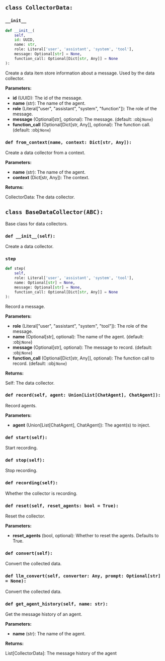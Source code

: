 <a id="camel.data_collector.base"></a>

<a id="camel.data_collector.base.CollectorData"></a>

## `class CollectorData:`

<a id="camel.data_collector.base.CollectorData.__init__"></a>

### `__init__`

```python
def __init__(
    self,
    id: UUID,
    name: str,
    role: Literal['user', 'assistant', 'system', 'tool'],
    message: Optional[str] = None,
    function_call: Optional[Dict[str, Any]] = None
):
```

Create a data item store information about a message.
Used by the data collector.

**Parameters:**

- **id** (UUID): The id of the message.
- **name** (str): The name of the agent.
- **role** (Literal["user", "assistant", "system", "function"]): The role of the message.
- **message** (Optional[str], optional): The message. (default: :obj:`None`)
- **function_call** (Optional[Dict[str, Any]], optional): The function call. (default: :obj:`None`)

<a id="camel.data_collector.base.CollectorData.from_context"></a>

### `def from_context(name, context: Dict[str, Any]):`

Create a data collector from a context.

**Parameters:**

- **name** (str): The name of the agent.
- **context** (Dict[str, Any]): The context.

**Returns:**

  CollectorData: The data collector.

<a id="camel.data_collector.base.BaseDataCollector"></a>

## `class BaseDataCollector(ABC):`

Base class for data collectors.

<a id="camel.data_collector.base.BaseDataCollector.__init__"></a>

### `def __init__(self):`

Create a data collector.

<a id="camel.data_collector.base.BaseDataCollector.step"></a>

### `step`

```python
def step(
    self,
    role: Literal['user', 'assistant', 'system', 'tool'],
    name: Optional[str] = None,
    message: Optional[str] = None,
    function_call: Optional[Dict[str, Any]] = None
):
```

Record a message.

**Parameters:**

- **role** (Literal["user", "assistant", "system", "tool"]): The role of the message.
- **name** (Optional[str], optional): The name of the agent. (default: :obj:`None`)
- **message** (Optional[str], optional): The message to record. (default: :obj:`None`)
- **function_call** (Optional[Dict[str, Any]], optional): The function call to record. (default: :obj:`None`)

**Returns:**

  Self: The data collector.

<a id="camel.data_collector.base.BaseDataCollector.record"></a>

### `def record(self, agent: Union[List[ChatAgent], ChatAgent]):`

Record agents.

**Parameters:**

- **agent** (Union[List[ChatAgent], ChatAgent]): The agent(s) to inject.

<a id="camel.data_collector.base.BaseDataCollector.start"></a>

### `def start(self):`

Start recording.

<a id="camel.data_collector.base.BaseDataCollector.stop"></a>

### `def stop(self):`

Stop recording.

<a id="camel.data_collector.base.BaseDataCollector.recording"></a>

### `def recording(self):`

Whether the collector is recording.

<a id="camel.data_collector.base.BaseDataCollector.reset"></a>

### `def reset(self, reset_agents: bool = True):`

Reset the collector.

**Parameters:**

- **reset_agents** (bool, optional): Whether to reset the agents. Defaults to True.

<a id="camel.data_collector.base.BaseDataCollector.convert"></a>

### `def convert(self):`

Convert the collected data.

<a id="camel.data_collector.base.BaseDataCollector.llm_convert"></a>

### `def llm_convert(self, converter: Any, prompt: Optional[str] = None):`

Convert the collected data.

<a id="camel.data_collector.base.BaseDataCollector.get_agent_history"></a>

### `def get_agent_history(self, name: str):`

Get the message history of an agent.

**Parameters:**

- **name** (str): The name of the agent.

**Returns:**

  List[CollectorData]: The message history of the agent

